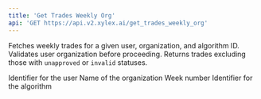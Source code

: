 ```yaml
---
title: 'Get Trades Weekly Org'
api: 'GET https://api.v2.xylex.ai/get_trades_weekly_org'
---
```




<Card title="Endpoint Description" icon="info" horizontal >Fetches weekly trades for a given user, organization, and algorithm ID. Validates user organization before proceeding. Returns trades excluding those with `unapproved` or `invalid` statuses.</Card>





<ParamField query="user_id" type="String" required  children="A unique string that specifies the user requesting the data.">
  Identifier for the user
</ParamField>
<ParamField query="organization" type="String" required  children="A string representing the organization the user is associated with.">
  Name of the organization
</ParamField>
<ParamField query="week_nr" type="Option<i64>"  children="An optional integer representing the specific week number for which to fetch trades. If not provided, defaults to the current week.">
  Week number
</ParamField>
<ParamField query="algorithm_id" type="String" required  children="A unique string that specifies the algorithm being queried.">
  Identifier for the algorithm
</ParamField>








